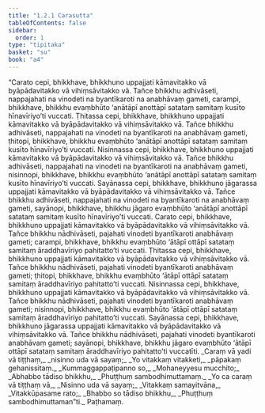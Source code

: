 ```yaml
---
title: "1.2.1 Carasutta"
tableOfContents: false
sidebar:
  order: 1
type: "tipitaka"
basket: "su"
book: "a4"
---
```



<DynamicBreadcrumb />

<Division number="11" book="a4" bookNo="15" page="319">

<Paragraph number="74" book="a4">
“Carato cepi, bhikkhave, bhikkhuno uppajjati kāmavitakko vā byāpādavitakko vā vihiṃsāvitakko vā. Tañce bhikkhu adhivāseti, nappajahati na vinodeti na byantīkaroti na anabhāvaṃ gameti, carampi, bhikkhave, bhikkhu evaṃbhūto ‘anātāpī anottāpī satataṃ samitaṃ kusīto hīnavīriyo’ti vuccati.
</Paragraph>

<Paragraph number="75" book="a4">
Ṭhitassa cepi, bhikkhave, bhikkhuno uppajjati kāmavitakko vā byāpādavitakko vā vihiṃsāvitakko vā. Tañce bhikkhu adhivāseti, nappajahati na vinodeti na byantīkaroti na anabhāvaṃ gameti, ṭhitopi, bhikkhave, bhikkhu evaṃbhūto ‘anātāpī anottāpī satataṃ samitaṃ kusīto hīnavīriyo’ti vuccati.
</Paragraph>

<Paragraph number="76" book="a4">
Nisinnassa cepi, bhikkhave, bhikkhuno uppajjati kāmavitakko vā byāpādavitakko vā vihiṃsāvitakko vā. Tañce bhikkhu adhivāseti, nappajahati na vinodeti na byantīkaroti na anabhāvaṃ gameti, nisinnopi, bhikkhave, bhikkhu evaṃbhūto ‘anātāpī anottāpī satataṃ samitaṃ kusīto hīnavīriyo’ti vuccati.
</Paragraph>

<Paragraph number="77" book="a4">
Sayānassa cepi, bhikkhave, bhikkhuno jāgarassa uppajjati kāmavitakko vā byāpādavitakko vā vihiṃsāvitakko vā. Tañce bhikkhu adhivāseti, nappajahati na vinodeti na byantīkaroti na anabhāvaṃ gameti, sayānopi, bhikkhave, bhikkhu jāgaro evaṃbhūto ‘anātāpī anottāpī satataṃ samitaṃ kusīto hīnavīriyo’ti vuccati.
</Paragraph>

<Paragraph number="78" book="a4">
Carato cepi, bhikkhave, bhikkhuno uppajjati kāmavitakko vā byāpādavitakko vā vihiṃsāvitakko vā. Tañce bhikkhu nādhivāseti, pajahati vinodeti byantīkaroti anabhāvaṃ gameti; carampi, bhikkhave, bhikkhu evaṃbhūto ‘ātāpī ottāpī satataṃ samitaṃ āraddhavīriyo pahitatto’ti vuccati.
</Paragraph>

<Paragraph number="79" book="a4">
Ṭhitassa cepi, bhikkhave, bhikkhuno uppajjati kāmavitakko vā byāpādavitakko vā vihiṃsāvitakko vā. Tañce bhikkhu nādhivāseti, pajahati vinodeti byantīkaroti anabhāvaṃ gameti; ṭhitopi, bhikkhave, bhikkhu evaṃbhūto ‘ātāpī ottāpī satataṃ samitaṃ āraddhavīriyo pahitatto’ti vuccati.
</Paragraph>

<Paragraph number="80" book="a4">
Nisinnassa cepi, bhikkhave, bhikkhuno uppajjati kāmavitakko vā byāpādavitakko vā vihiṃsāvitakko vā. Tañce bhikkhu nādhivāseti, pajahati vinodeti byantīkaroti anabhāvaṃ gameti; nisinnopi, bhikkhave, bhikkhu evaṃbhūto ‘ātāpī ottāpī satataṃ samitaṃ āraddhavīriyo pahitatto’ti vuccati.
</Paragraph>

<Paragraph number="81" book="a4">
Sayānassa cepi, bhikkhave, bhikkhuno jāgarassa uppajjati kāmavitakko vā byāpādavitakko vā vihiṃsāvitakko vā. Tañce bhikkhu nādhivāseti, pajahati vinodeti byantīkaroti anabhāvaṃ gameti; sayānopi, bhikkhave, bhikkhu jāgaro evaṃbhūto ‘ātāpī ottāpī satataṃ samitaṃ āraddhavīriyo pahitatto’ti vuccatīti.
</Paragraph>

<Paragraph number="82" type="verses" book="a4">
_Caraṃ vā yadi vā tiṭṭhaṃ,_  
_nisinno uda vā sayaṃ;_  
_Yo vitakkaṃ vitakketi,_  
_pāpakaṃ gehanissitaṃ._  

</Paragraph>

<Paragraph number="83" type="verses" book="a4">
_Kummaggappaṭipanno so,_  
_Mohaneyyesu mucchito;_  
_Abhabbo tādiso bhikkhu,_  
_Phuṭṭhuṃ sambodhimuttamaṃ._  

</Paragraph>

<Paragraph number="84" type="verses" book="a4">
_Yo ca caraṃ vā tiṭṭhaṃ vā,_  
_Nisinno uda vā sayaṃ;_  
_Vitakkaṃ samayitvāna,_  
_Vitakkūpasame rato;_  
_Bhabbo so tādiso bhikkhu,_  
_Phuṭṭhuṃ sambodhimuttaman”ti._  


</Paragraph>
</Division>

<Paragraph number="85" type="center" book="a4">
Paṭhamaṃ.
</Paragraph>